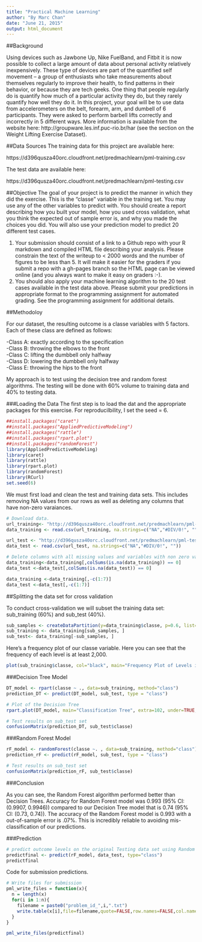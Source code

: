 ```yaml
---
title: "Practical Machine Learning"
author: "By Marc Chan"
date: "June 21, 2015"
output: html_document
---
```


##Background

Using devices such as Jawbone Up, Nike FuelBand, and Fitbit it is now possible to collect a large amount of data about personal activity relatively inexpensively. These type of devices are part of the quantified self movement – a group of enthusiasts who take measurements about themselves regularly to improve their health, to find patterns in their behavior, or because they are tech geeks. One thing that people regularly do is quantify how much of a particular activity they do, but they rarely quantify how well they do it. In this project, your goal will be to use data from accelerometers on the belt, forearm, arm, and dumbell of 6 participants. They were asked to perform barbell lifts correctly and incorrectly in 5 different ways. More information is available from the website here: http://groupware.les.inf.puc-rio.br/har (see the section on the Weight Lifting Exercise Dataset). 

##Data Sources
The training data for this project are available here: 

https://d396qusza40orc.cloudfront.net/predmachlearn/pml-training.csv

The test data are available here: 

https://d396qusza40orc.cloudfront.net/predmachlearn/pml-testing.csv

##Objective
The goal of your project is to predict the manner in which they did the exercise. This is the "classe" variable in the training set. You may use any of the other variables to predict with. You should create a report describing how you built your model, how you used cross validation, what you think the expected out of sample error is, and why you made the choices you did. You will also use your prediction model to predict 20 different test cases. 

1. Your submission should consist of a link to a Github repo with your R markdown and compiled HTML file describing your analysis. Please constrain the text of the writeup to < 2000 words and the number of figures to be less than 5. It will make it easier for the graders if you submit a repo with a gh-pages branch so the HTML page can be viewed online (and you always want to make it easy on graders :-).
2. You should also apply your machine learning algorithm to the 20 test cases available in the test data above. Please submit your predictions in appropriate format to the programming assignment for automated grading. See the programming assignment for additional details. 

##Methodoloy

For our dataset, the resulting outcome is a classe variables with 5 factors. Each of these class are defined as follows:

-Class A: exactly according to the specification  
-Class B: throwing the elbows to the front  
-Class C: lifting the dumbbell only halfway  
-Class D: lowering the dumbbell only halfway  
-Class E: throwing the hips to the front  

My approach is to test using the decision tree and random forest algorithms. The testing will be done with 60% volume to training data and 40% to testing data.

###Loading the Data
The first step is to load the dat and the appropriate packages for this exercise. For reproducilbility, I set the seed = 6.

```r
##install.packages("caret")
##install.packages("AppliedPredictiveModeling")
##install.packages("rattle")
##install.packages("rpart.plot")
##install.packages("randomForest")
library(AppliedPredictiveModeling)
library(caret)
library(rattle)
library(rpart.plot)
library(randomForest)
library(RCurl)
set.seed(6)
```


We must first load and clean the test and training data sets. This includes removing NA values from our rows as well as deleting any columns that have non-zero varaiances.


```r
# Download data.
url_training<- "http://d396qusza40orc.cloudfront.net/predmachlearn/pml-training.csv"
data_training <- read.csv(url_training, na.strings=c("NA","#DIV/0!", ""))

url_test <- "http://d396qusza40orc.cloudfront.net/predmachlearn/pml-testing.csv"
data_test <- read.csv(url_test, na.strings=c("NA","#DIV/0!", ""))

# Delete columns with all missing values and variables with non zero variance
data_training<-data_training[,colSums(is.na(data_training)) == 0]
data_test <-data_test[,colSums(is.na(data_test)) == 0]

data_training <-data_training[,-c(1:7)]
data_test <-data_test[,-c(1:7)]
```

##Splitting the data set for cross validation

To conduct cross-validation we will subset the training data set: sub_training (60%) and sub_test (40%).


```r
sub_samples <- createDataPartition(y=data_training$classe, p=0.6, list=FALSE)
sub_training <- data_training[sub_samples, ] 
sub_test<- data_training[-sub_samples, ]
```

Here's a frequency plot of our classe variable. Here you can see that the frequency of each level is at least 2,000.


```r
plot(sub_training$classe, col="black", main="Frequency Plot of Levels in Sub_Training Data", xlab="classe levels", ylab="Frequency")
```


###Decision Tree Model

```r
DT_model <- rpart(classe ~ ., data=sub_training, method="class")
prediction_DT <- predict(DT_model, sub_test, type = "class")

# Plot of the Decision Tree
rpart.plot(DT_model, main="Classification Tree", extra=102, under=TRUE, faclen=0)
```


```r
# Test results on sub_test set
confusionMatrix(prediction_DT, sub_test$classe)
```

###Random Forest Model

```r
rF_model <- randomForest(classe ~. , data=sub_training, method="class")
prediction_rF <- predict(rF_model, sub_test, type = "class")

# Test results on sub_test set
confusionMatrix(prediction_rF, sub_test$classe)
```

###Conclusion

As you can see, the Random Forest algorithm performed better than Decision Trees.
Accuracy for Random Forest model was 0.993 (95% CI: (0.9907, 0.9946)) compared to our Decision Tree model that is 0.74 (95% CI: (0.73, 0.74)). The accuracy of the Random Forest model is 0.993 with a out-of-sample error is .07%. This is incredibly reliable to avoiding mis-classification of our predictions.

###Prediction

```r
# predict outcome levels on the original Testing data set using Random Forest algorithm
predictfinal <- predict(rF_model, data_test, type="class")
predictfinal
```

Code for submission predictions.
```r
# Write files for submission
pml_write_files = function(x){
  n = length(x)
  for(i in 1:n){
    filename = paste0("problem_id_",i,".txt")
    write.table(x[i],file=filename,quote=FALSE,row.names=FALSE,col.names=FALSE)
  }
}

pml_write_files(predictfinal)
```


